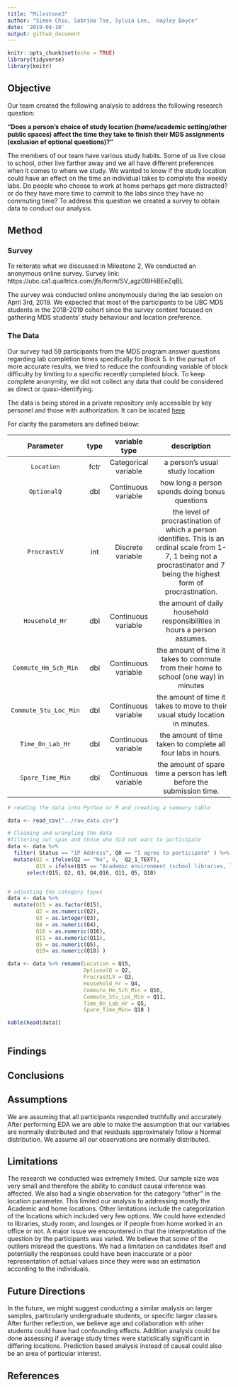 ```yaml
---
title: "Milestone3"   
author: "Simon Chiu, Sabrina Tse, Sylvia Lee,  Hayley Boyce"  
date: '2019-04-10'
output: github_document
---
```


```r
knitr::opts_chunk$set(echo = TRUE)
library(tidyverse)
library(knitr)
```

## Objective 

Our team created the following analysis to address the following research question:

**"Does a person's choice of study location (home/academic setting/other public spaces) affect the time they take to finish their MDS assignments (exclusion of optional questions)?"**

The members of our team have various study habits. Some of us live close to school, other live farther away and we all have different preferences when it comes to where we study. We wanted to know if the study location could have an effect on the time an individual takes to complete the weekly labs. Do people who choose to work at home perhaps get more distracted? or do they have more time to commit to the labs since they have no commuting time? To address this question we created a survey to obtain data to conduct our analysis. 


## Method  

### Survey

To reiterate what we discussed in  Milestone 2, We conducted an anonymous online survey. 
Survey link: https://ubc.ca1.qualtrics.com/jfe/form/SV_agz0I9HiBEeZqBL


The survey was conducted online anonymously during the lab session on April 3rd, 2019.  We expected that most of the participants to be UBC MDS students in the 2018-2019 cohort since the survey content focused on gathering MDS students' study behaviour and location preference.


### The Data 

Our survey had 59 participants from the MDS program answer questions regarding lab completion times specifically for Block 5. In the pursuit of more accurate results, we tried to reduce the confounding variable of block difficulty by limiting to a specific recently completed block. To keep complete anonymity, we did not collect any data that could be considered as direct or quasi-identifying. 

The data is being stored in a private repository only accessible by key personel and those with authorization. It can be located [here](https://github.ubc.ca/MDS-2018-19/DSCI_554-lab-time-analysis-DATA)

For clarity the parameters are defined below:  


|Parameter             | type    | variable type | description                                     |
|:----------------------:|:--------:|:------:|:------------------------------------------------:|
| `Location`           |  fctr   | Categorical variable | a person's usual study location |
| `OptionalQ`          |  dbl    | Continuous variable | how long a person spends doing bonus questions | 
| `ProcrastLV`         |  int    | Discrete variable | the level of procrastination of which a person identifies. This is an ordinal scale from 1-7, 1 being not a procrastinator and 7 being the highest form of procrastination. | 
| `Household_Hr`       |  dbl    |  Continuous variable | the amount of daily household responsibilities in hours a person assumes.   |
| `Commute_Hm_Sch_Min` | dbl     | Continuous variable | the amount of time it takes to commute from their home to school (one way) in minutes | 
| `Commute_Stu_Loc_Min`| dbl     | Continuous variable | the amount of time it takes to move to their usual study location in minutes. | 
| `Time_On_Lab_Hr`     | dbl     | Continuous variable | the amount of time taken to complete all four labs in hours. | 
| `Spare_Time_Min`     | dbl     | Continuous variable | the amount of spare time a person has left before the submission time. | 



```r
# reading the data into Python or R and creating a summary table

data <- read_csv("../raw_data.csv")
```

```r
# Cleaning and wrangling the data
#filtering out span and those who did not want to participate
data <- data %>% 
  filter( Status == "IP Address", Q0 == "I agree to participate" ) %>% 
  mutate(Q2 = ifelse(Q2 == "No", 0,  Q2_1_TEXT),
         Q15 = ifelse(Q15 == "Academic environment (school libraries, lounges, classrooms)", "Academic",  Q15)) %>% 
      select(Q15, Q2, Q3, Q4,Q16, Q11, Q5, Q18)


# adjusting the category types 
data <- data %>% 
  mutate(Q15 = as.factor(Q15), 
         Q2 = as.numeric(Q2), 
         Q3 = as.integer(Q3),  
         Q4 = as.numeric(Q4),  
         Q16 = as.numeric(Q16),  
         Q11 = as.numeric(Q11), 
         Q5 = as.numeric(Q5),
         Q18= as.numeric(Q18) )

data <- data %>% rename(Location = Q15, 
                        OptionalQ = Q2, 
                        ProcrastLV = Q3,  
                        Household_Hr = Q4,  
                        Commute_Hm_Sch_Min = Q16,  
                        Commute_Stu_Loc_Min = Q11, 
                        Time_On_Lab_Hr = Q5, 
                        Spare_Time_Min= Q18 ) 

```


```r
kable(head(data))
  
```


## Findings
 
 
 

## Conclusions 



## Assumptions

We are assuming that all participants responded truthfully and accurately. After performing EDA we are able to make the assumption that our variables are normally distributed and that residuals approximately follow a Normal distribution. We assume all our observations are normally distributed. 

## Limitations

The research we conducted was extremely limited. Our sample size was very small and therefore the ability to conduct causal inference was affected. We also had a single observation for the category "other" in the location parameter. This limited our analysis to addressing mostly the Academic and home locations. Other limitations include the categorization of the locations which included very few options. We could have extended to libraries, study room, and lounges or if people from home worked in an office or not. A major issue we encountered in that the interpretation of the question by the participants was varied. We believe that some of the outliers misread the questions. We had a limitation on candidates itself and potentially the responses could have been inaccurate or a poor representation of actual values since they were was an estimation according to the individuals. 

## Future Directions
  In the future, we might suggest conducting a similar analysis on larger samples, particularly undergraduate students, or specific larger classes. After further reflection, we believe age and collaboration with other students could have had confounding effects. Addition analysis could be done assessing if average study times were statistically significant in differing locations. Prediction based analysis instead of causal could also be an area of particular interest. 

## References 





